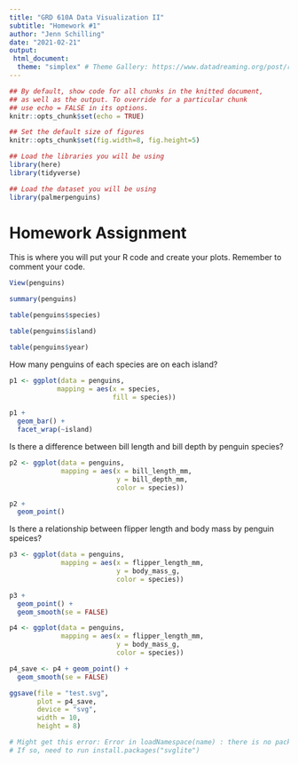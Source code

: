 ```yaml
---
title: "GRD 610A Data Visualization II"
subtitle: "Homework #1"
author: "Jenn Schilling"
date: "2021-02-21"
output:
 html_document:
  theme: "simplex" # Theme Gallery: https://www.datadreaming.org/post/r-markdown-theme-gallery/
---
```



```r

## By default, show code for all chunks in the knitted document,
## as well as the output. To override for a particular chunk
## use echo = FALSE in its options.
knitr::opts_chunk$set(echo = TRUE)

## Set the default size of figures
knitr::opts_chunk$set(fig.width=8, fig.height=5)  

## Load the libraries you will be using 
library(here)
library(tidyverse)

## Load the dataset you will be using
library(palmerpenguins)

```



# Homework Assignment

This is where you will put your R code and create your plots. Remember to comment your code.

```r

View(penguins)

summary(penguins)

table(penguins$species)

table(penguins$island)

table(penguins$year)

```
How many penguins of each species are on each island?

```r

p1 <- ggplot(data = penguins,
            mapping = aes(x = species,
                          fill = species))

p1 + 
  geom_bar() +
  facet_wrap(~island)


```

Is there a difference between bill length and bill depth by penguin species?

```r

p2 <- ggplot(data = penguins,
             mapping = aes(x = bill_length_mm,
                           y = bill_depth_mm,
                           color = species))

p2 + 
  geom_point()


```

Is there a relationship between flipper length and body mass by penguin speices?

```r

p3 <- ggplot(data = penguins,
             mapping = aes(x = flipper_length_mm,
                           y = body_mass_g,
                           color = species))

p3 + 
  geom_point() +
  geom_smooth(se = FALSE)

```



```r

p4 <- ggplot(data = penguins,
             mapping = aes(x = flipper_length_mm,
                           y = body_mass_g,
                           color = species))

p4_save <- p4 + geom_point() +
  geom_smooth(se = FALSE) 

ggsave(file = "test.svg", 
       plot = p4_save, 
       device = "svg",
       width = 10, 
       height = 8)

# Might get this error: Error in loadNamespace(name) : there is no package called ‘svglite’
# If so, need to run install.packages("svglite") 

```

